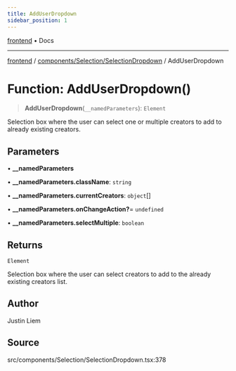 ```yaml
---
title: AddUserDropdown
sidebar_position: 1
---
```


[frontend](../../../..) • Docs

***

[frontend](../../../..) / [components/Selection/SelectionDropdown](..) / AddUserDropdown

# Function: AddUserDropdown()

> **AddUserDropdown**(`__namedParameters`): `Element`

Selection box where the user can select one or multiple creators to add to already existing creators.

## Parameters

• **\_\_namedParameters**

• **\_\_namedParameters.className**: `string`

• **\_\_namedParameters.currentCreators**: `object`[]

• **\_\_namedParameters.onChangeAction?**= `undefined`

• **\_\_namedParameters.selectMultiple**: `boolean`

## Returns

`Element`

Selection box where the user can select creators to add to the already existing creators list.

## Author

Justin Liem

## Source

src/components/Selection/SelectionDropdown.tsx:378
